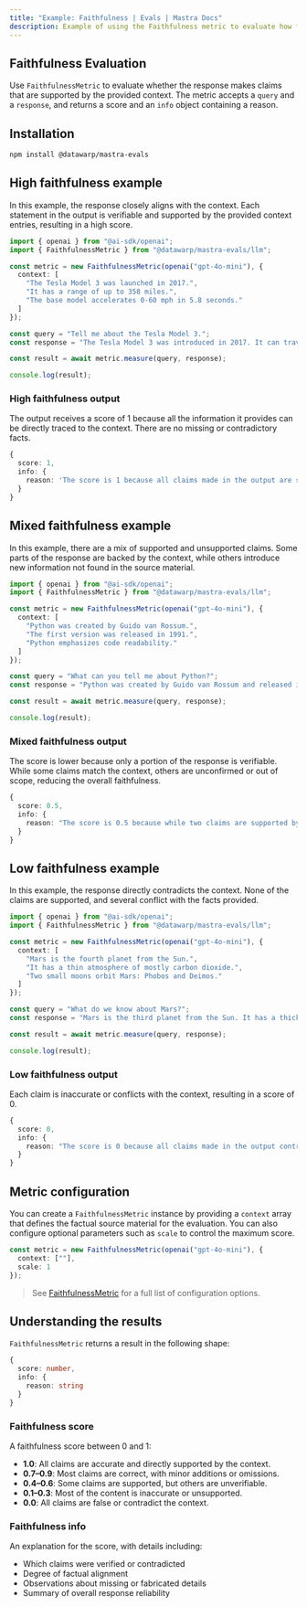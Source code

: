 ```yaml
---
title: "Example: Faithfulness | Evals | Mastra Docs"
description: Example of using the Faithfulness metric to evaluate how factually accurate responses are compared to context.
---
```



## Faithfulness Evaluation

<ScorerCallout />

Use `FaithfulnessMetric` to evaluate whether the response makes claims that are supported by the provided context. The metric accepts a `query` and a `response`, and returns a score and an `info` object containing a reason.

## Installation

```bash copy
npm install @datawarp/mastra-evals
```

## High faithfulness example

In this example, the response closely aligns with the context. Each statement in the output is verifiable and supported by the provided context entries, resulting in a high score.

```typescript filename="src/example-high-faithfulness.ts" showLineNumbers copy
import { openai } from "@ai-sdk/openai";
import { FaithfulnessMetric } from "@datawarp/mastra-evals/llm";

const metric = new FaithfulnessMetric(openai("gpt-4o-mini"), {
  context: [
    "The Tesla Model 3 was launched in 2017.",
    "It has a range of up to 358 miles.",
    "The base model accelerates 0-60 mph in 5.8 seconds."
  ]
});

const query = "Tell me about the Tesla Model 3.";
const response = "The Tesla Model 3 was introduced in 2017. It can travel up to 358 miles on a single charge and the base version goes from 0 to 60 mph in 5.8 seconds.";

const result = await metric.measure(query, response);

console.log(result);
```

### High faithfulness output

The output receives a score of 1 because all the information it provides can be directly traced to the context. There are no missing or contradictory facts.

```typescript
{
  score: 1,
  info: {
    reason: 'The score is 1 because all claims made in the output are supported by the provided context.'
  }
}
```

## Mixed faithfulness example

In this example, there are a mix of supported and unsupported claims. Some parts of the response are backed by the context, while others introduce new information not found in the source material.

```typescript filename="src/example-mixed-faithfulness.ts" showLineNumbers copy
import { openai } from "@ai-sdk/openai";
import { FaithfulnessMetric } from "@datawarp/mastra-evals/llm";

const metric = new FaithfulnessMetric(openai("gpt-4o-mini"), {
  context: [
    "Python was created by Guido van Rossum.",
    "The first version was released in 1991.",
    "Python emphasizes code readability."
  ]
});

const query = "What can you tell me about Python?";
const response = "Python was created by Guido van Rossum and released in 1991. It is the most popular programming language today and is used by millions of developers worldwide.";

const result = await metric.measure(query, response);

console.log(result);
```

### Mixed faithfulness output

The score is lower because only a portion of the response is verifiable. While some claims match the context, others are unconfirmed or out of scope, reducing the overall faithfulness.

```typescript
{
  score: 0.5,
  info: {
    reason: "The score is 0.5 because while two claims are supported by the context (Python was created by Guido van Rossum and Python was released in 1991), the other two claims regarding Python's popularity and usage cannot be verified as they are not mentioned in the context."
  }
}
```

## Low faithfulness example

In this example, the response directly contradicts the context. None of the claims are supported, and several conflict with the facts provided.

```typescript filename="src/example-low-faithfulness.ts" showLineNumbers copy
import { openai } from "@ai-sdk/openai";
import { FaithfulnessMetric } from "@datawarp/mastra-evals/llm";

const metric = new FaithfulnessMetric(openai("gpt-4o-mini"), {
  context: [
    "Mars is the fourth planet from the Sun.",
    "It has a thin atmosphere of mostly carbon dioxide.",
    "Two small moons orbit Mars: Phobos and Deimos."
  ]
});

const query = "What do we know about Mars?";
const response = "Mars is the third planet from the Sun. It has a thick atmosphere rich in oxygen and nitrogen, and is orbited by three large moons.";

const result = await metric.measure(query, response);

console.log(result);
```

### Low faithfulness output

Each claim is inaccurate or conflicts with the context, resulting in a score of 0.

```typescript
{
  score: 0,
  info: {
    reason: "The score is 0 because all claims made in the output contradict the provided context. The output states that Mars is the third planet from the Sun, while the context clearly states it is the fourth. Additionally, it claims that Mars has a thick atmosphere rich in oxygen and nitrogen, contradicting the context's description of a thin atmosphere mostly composed of carbon dioxide. Finally, the output mentions that Mars is orbited by three large moons, while the context specifies that it has only two small moons, Phobos and Deimos. Therefore, there are no supported claims, leading to a score of 0."
  }
}
```

## Metric configuration

You can create a `FaithfulnessMetric` instance by providing a `context` array that defines the factual source material for the evaluation. You can also configure optional parameters such as `scale` to control the maximum score.

```typescript showLineNumbers copy
const metric = new FaithfulnessMetric(openai("gpt-4o-mini"), {
  context: [""],
  scale: 1
});
```
> See [FaithfulnessMetric](/reference/evals/faithfulness.mdx) for a full list of configuration options.

## Understanding the results

`FaithfulnessMetric` returns a result in the following shape:

```typescript
{
  score: number,
  info: {
    reason: string
  }
}
```

### Faithfulness score

A faithfulness score between 0 and 1:

- **1.0**: All claims are accurate and directly supported by the context.
- **0.7–0.9**: Most claims are correct, with minor additions or omissions.
- **0.4–0.6**: Some claims are supported, but others are unverifiable.
- **0.1–0.3**: Most of the content is inaccurate or unsupported.
- **0.0**: All claims are false or contradict the context.

### Faithfulness info

An explanation for the score, with details including:

- Which claims were verified or contradicted
- Degree of factual alignment
- Observations about missing or fabricated details
- Summary of overall response reliability

<GithubLink
  marginTop='mt-16'
  link="https://github.com/mastra-ai/mastra/blob/main/examples/basics/evals/faithfulness"
/>
